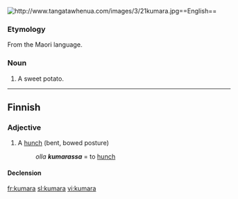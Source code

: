 [[File:http://www.tangatawhenua.com/images/3/21kumara.jpg]]==English==

===Etymology===
From the Maori language.

===Noun===
{{en-noun|kumara|pl2=kumaras}}

# {{New Zealand}} A sweet potato.

----

==Finnish==

===Adjective===
{{fi-adj||comp=kumarampi|sup=kumarin}}

# A [[hunch]] (bent, bowed posture)
#: ''olla '''kumarassa''''' = to [[hunch]]

====Declension====
{{fi-decl-koira|kumar|||a|}}

[[fr:kumara]]
[[sl:kumara]]
[[vi:kumara]]